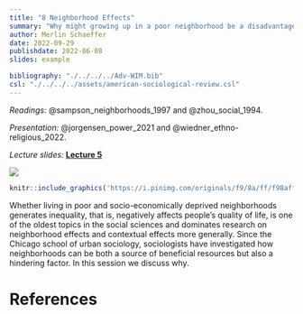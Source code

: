 ```yaml
---
title: "8 Neighborhood Effects"
summary: "Why might growing up in a poor neighborhood be a disadvantage? What is it about neighborhoods that helps or limits us in getting ahead?"
author: Merlin Schaeffer
date: 2022-09-29
publishdate: 2022-06-08
slides: example

bibliography: "./../../../Adv-WIM.bib"
csl: "./../../../assets/american-sociological-review.csl"
---
```


*Readings:* @sampson_neighborhoods_1997 and @zhou_social_1994.

*Presentation:* @jorgensen_power_2021 and @wiedner_ethno-religious_2022.

*Lecture slides:* [**Lecture 5**](/Sessions/8-Neighborhood-Effects/8-Nbh-Effects.html)

![](https://pov.international/wp-content/uploads/2019/12/H%C3%B8je_Gladsaxe.jpg)

```r
knitr::include_graphics('https://i.pinimg.com/originals/f9/8a/ff/f98affaacaf625e4de2cccd6a56df537.jpg')
```

Whether living in poor and socio-economically deprived neighborhoods generates inequality, that is, negatively affects people's quality of life, is one of the oldest topics in the social sciences and dominates research on neighborhood effects and contextual effects more generally. Since the Chicago school of urban sociology, sociologists have investigated how neighborhoods can be both a source of beneficial resources but also a hindering factor. In this session we discuss why.

# References